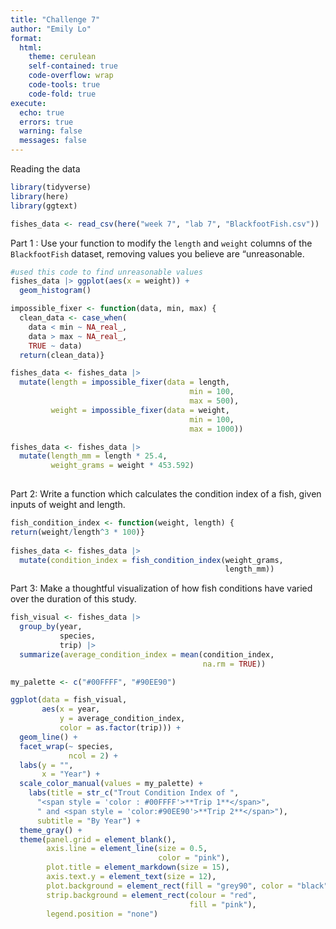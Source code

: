 ```yaml
---
title: "Challenge 7"
author: "Emily Lo"
format:
  html:
    theme: cerulean
    self-contained: true
    code-overflow: wrap
    code-tools: true
    code-fold: true
execute: 
  echo: true
  errors: true
  warning: false
  messages: false
---
```


Reading the data

```r
library(tidyverse)
library(here)
library(ggtext)
```

```r
fishes_data <- read_csv(here("week 7", "lab 7", "BlackfootFish.csv"))
```

Part 1 : Use your function to modify the `length` and `weight` columns of the `BlackfootFish` dataset, removing values you believe are "unreasonable.

```r
#used this code to find unreasonable values
fishes_data |> ggplot(aes(x = weight)) + 
  geom_histogram()

```

```r

impossible_fixer <- function(data, min, max) {
  clean_data <- case_when(
    data < min ~ NA_real_,
    data > max ~ NA_real_,
    TRUE ~ data)
  return(clean_data)}

fishes_data <- fishes_data |> 
  mutate(length = impossible_fixer(data = length,
                                        min = 100, 
                                        max = 500),
         weight = impossible_fixer(data = weight,
                                        min = 100, 
                                        max = 1000))

```

```r
fishes_data <- fishes_data |>
  mutate(length_mm = length * 25.4, 
         weight_grams = weight * 453.592)
  
```

Part 2: Write a function which calculates the condition index of a fish, given inputs of weight and length.

```r
fish_condition_index <- function(weight, length) {
return(weight/length^3 * 100)}
  
fishes_data <- fishes_data |>
  mutate(condition_index = fish_condition_index(weight_grams, 
                                                length_mm))

```

Part 3: Make a thoughtful visualization of how fish conditions have varied over the duration of this study.

```r
fish_visual <- fishes_data |> 
  group_by(year, 
           species, 
           trip) |> 
  summarize(average_condition_index = mean(condition_index, 
                                           na.rm = TRUE))

```

```r
my_palette <- c("#00FFFF", "#90EE90")

ggplot(data = fish_visual, 
       aes(x = year, 
           y = average_condition_index,
           color = as.factor(trip))) + 
  geom_line() + 
  facet_wrap(~ species, 
             ncol = 2) + 
  labs(y = "", 
       x = "Year") +
  scale_color_manual(values = my_palette) +
    labs(title = str_c("Trout Condition Index of ",
      "<span style = 'color : #00FFFF'>**Trip 1**</span>",
      " and <span style = 'color:#90EE90'>**Trip 2**</span>"),
      subtitle = "By Year") +
  theme_gray() +
  theme(panel.grid = element_blank(),
        axis.line = element_line(size = 0.5, 
                                 color = "pink"),
        plot.title = element_markdown(size = 15), 
        axis.text.y = element_text(size = 12), 
        plot.background = element_rect(fill = "grey90", color = "black", linewidth = 1), 
        strip.background = element_rect(colour = "red", 
                                        fill = "pink"),
        legend.position = "none")
```
